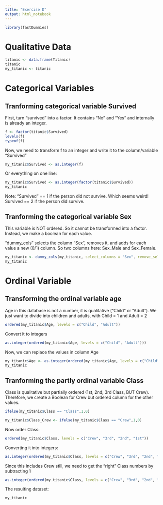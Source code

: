 ```yaml
---
title: "Exercise D"
output: html_notebook
---
```

```r
library(fastDummies)
```

# Qualitative Data

```r
titanic <- data.frame(Titanic)
titanic
my_titanic <- titanic
```

# Categorical Variables

## Tranforming categorical variable Survived

First, turn "survived" into a factor. It contains "No" and "Yes" and internally is already an integer.
```r
f <- factor(titanic$Survived)
levels(f)
typeof(f)
```

Now, we need to transform f to an integer and write it to the column/variable "Survived"
```r
my_titanic$Survived <- as.integer(f)
```

Or everything on one line:
```r
my_titanic$Survived <- as.integer(factor(titanic$Survived))
my_titanic
```
Note: "Survived" == 1 if the person did not survive. Which seems weird! Survived == 2 if the person did survive.

## Tranforming the categorical variable Sex

This variable is NOT ordered. So it cannot be transformed into a factor. Instead, we make a boolean for each value.

"dummy_cols" selects the column "Sex", removes it, and adds for each value a new (0/1) column. So two columns here: Sex_Male and Sex_Female.
```r
my_titanic <- dummy_cols(my_titanic, select_columns = "Sex", remove_selected_columns = TRUE)
my_titanic
```

# Ordinal Variable

## Transforming the ordinal variable age

Age in this database is not a number, it is qualitative ("Child" or "Adult").
We just want to divide into children and adults, with Child = 1 and Adult = 2

```r
ordered(my_titanic$Age, levels = c("Child", "Adult"))
```

Convert it to integers
```r
as.integer(ordered(my_titanic$Age, levels = c("Child", "Adult")))
```
Now, we can replace the values in column Age
```r
my_titanic$Age <- as.integer(ordered(my_titanic$Age, levels = c("Child", "Adult")))
my_titanic
```
## Tranforming the partly ordinal variable Class

Class is qualitative but partially ordered (1st, 2nd, 3rd Class, BUT Crew). Therefore, we create a Boolean for Crew but ordered column for the other values.
```r
ifelse(my_titanic$Class == "Class",1,0)

my_titanic$Class_Crew <- ifelse(my_titanic$Class == "Crew",1,0)
```

Now order Class:

```r
ordered(my_titanic$Class, levels = c("Crew", "3rd", "2nd", "1st"))
```

Converting it into integers:
```r
as.integer(ordered(my_titanic$Class, levels = c("Crew", "3rd", "2nd", "1st")))
```
Since this includes Crew still, we need to get the "right" Class numbers by subtracting 1
```r
as.integer(ordered(my_titanic$Class, levels = c("Crew", "3rd", "2nd", "1st")))-1
```

The resulting dataset:
```r
my_titanic
```

